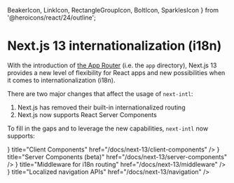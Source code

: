   BeakerIcon,
  LinkIcon,
  RectangleGroupIcon,
  BoltIcon,
  SparklesIcon
} from '@heroicons/react/24/outline';

# Next.js 13 internationalization (i18n)

With the introduction of [the App Router](https://beta.nextjs.org/docs/routing/fundamentals) (i.e. the `app` directory), Next.js 13 provides a new level of flexibility for React apps and new possibilities when it comes to internationalization (i18n).

There are two major changes that affect the usage of `next-intl`:

1. Next.js has removed their built-in internationalized routing
2. Next.js now supports React Server Components

To fill in the gaps and to leverage the new capabilities, `next-intl` now supports:

<Cards num={2}>
  <Card
    arrow
    icon={<RectangleGroupIcon />}
    title="Client Components"
    href="/docs/next-13/client-components"
  />
  <Card
    arrow
    icon={<SparklesIcon />}
    title="Server Components (beta)"
    href="/docs/next-13/server-components"
  />
  <Card
    arrow
    icon={<BoltIcon />}
    title="Middleware for i18n routing"
    href="/docs/next-13/middleware"
  />
  <Card
    arrow
    icon={<LinkIcon />}
    title="Localized navigation APIs"
    href="/docs/next-13/navigation"
  />
</Cards>
